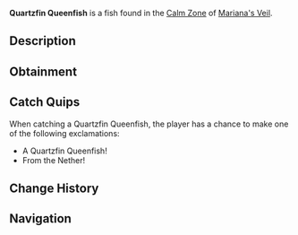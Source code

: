 {{FishInfobox
|image          = Quartzfin Queenfish.png
|rarity         = Common
|sea            = First Sea
|location       = [[Calm Zone]]
|sublocation    = 
|sources        = Fishing Rod
|radar_location = 
|xp             = 50
|weather        = Clear
|time           = Day
|season         = Summer
|bait           = Insect
|base_weight    = 40
|base_value     = 300
|weight_range   = 22
|base_chance    = 65
|base_resil     = 100
}}
'''Quartzfin Queenfish''' is a {{Rarity|Common}} fish found in the [[Calm Zone]] of [[Mariana's Veil]].

== Description ==
{{Description|A small, shimmering fish with quartz-like fins that sparkle in the light.|Bestiary Entry}}

== Obtainment ==
{{Description|Found in shallow, clear waters, especially on warm days.|Bestiary Hint}}
{{Fish Availability|
Mariana's Veil/Calm Zone
|top_rods      = 
Leviathan's Fang Rod\350452.35\73602.15;
No-Life Rod\342446.7\77153.06;
Trident Rod\341402.62\53411.8;
Free Spirit Rod\338865.2\53657.09;
Azure Of Lagoon\329286.35\53259.05;
Resourceful Rod\299142.08\54595.83;
Champions Rod\298104.49\56225.24;
Reinforced Rod\294282.64\53803.32;
Nocturnal Rod\202731.34\170821.24;
Fast Rod\305822.65\78013.63;
Seraphic Rod\317496.82\76849.33;
Tempest Rod\321952.07\74141.46;
Fischer's Rod\220723.99\58554.53;
Adventurer's Rod\219760.12\58325.5;
Verdant Shear Rod\310958.03\65766.51;
Blazebringer Rod\310622.23\61939.07;
Challenger's Rod\309609.33\70341.16;
Zeus Rod\307824.87\65591;
Ethereal Prism Rod\306259.86\0;
Astralhook Rod\304290.27\0;
Rod Of The Depths\302951.72\63937.11;
Rod Of The Forgotten Fang\302124.79\70174.25;
Volcanic Rod\301681.29\49823.11;
Depthseeker Rod\300268.03\60002.36;
Avalanche Rod\296465.5\53941.28;
Rod Of The Exalted One\296034.56\59934.76;
Steady Rod\158970.57\30298.96
|recommended   = No-Life Rod
}}

== Catch Quips ==
When catching a Quartzfin Queenfish, the player has a chance to make one of the following exclamations:
* A Quartzfin Queenfish!
* From the Nether!

== Change History ==
{{Change History|{{subst:Current Version}}}}

== Navigation ==
{{Fish Navbox|Calm Zone}}